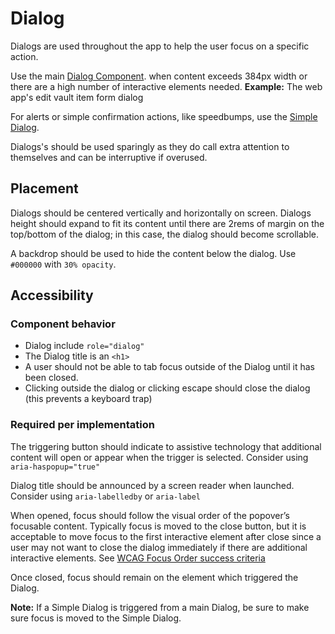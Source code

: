 

<Meta title="Component Library/Dialogs" />

# Dialog

Dialogs are used throughout the app to help the user focus on a specific action.

Use the main [Dialog Component](?path=/docs/component-library-dialogs-dialog--docs). when content
exceeds 384px width or there are a high number of interactive elements needed. **Example:** The web
app's edit vault item form dialog

For alerts or simple confirmation actions, like speedbumps, use the
[Simple Dialog](?path=/docs/component-library-dialogs-simple-dialog--docs).

Dialogs's should be used sparingly as they do call extra attention to themselves and can be
interruptive if overused.

## Placement

Dialogs should be centered vertically and horizontally on screen. Dialogs height should expand to
fit its content until there are 2rems of margin on the top/bottom of the dialog; in this case, the
dialog should become scrollable.

A backdrop should be used to hide the content below the dialog. Use `#000000` with `30% opacity`.

<Story of={stories.Default} />

## Accessibility

### Component behavior

- Dialog include `role="dialog"`
- The Dialog title is an `<h1>`
- A user should not be able to tab focus outside of the Dialog until it has been closed.
- Clicking outside the dialog or clicking escape should close the dialog (this prevents a keyboard
  trap)

### Required per implementation

The triggering button should indicate to assistive technology that additional content will open or
appear when the trigger is selected. Consider using `aria-haspopup="true"`

Dialog title should be announced by a screen reader when launched. Consider using `aria-labelledby`
or `aria-label`

When opened, focus should follow the visual order of the popover’s focusable content. Typically
focus is moved to the close button, but it is acceptable to move focus to the first interactive
element after close since a user may not want to close the dialog immediately if there are
additional interactive elements. See
[WCAG Focus Order success criteria](https://www.w3.org/WAI/WCAG21/Understanding/focus-order.html)

Once closed, focus should remain on the element which triggered the Dialog.

**Note:** If a Simple Dialog is triggered from a main Dialog, be sure to make sure focus is moved to
the Simple Dialog.
